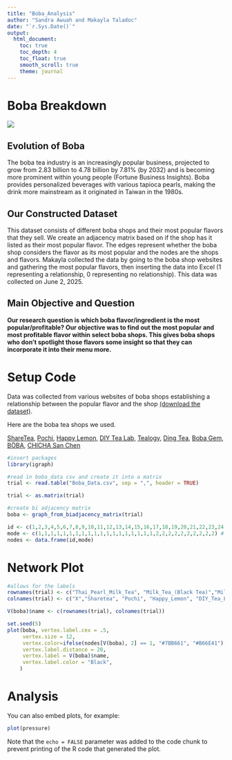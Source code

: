 ```yaml
---
title: "Boba_Analysis"
author: "Sandra Awuah and Makayla Taladoc"
date: "`r.Sys.Date()`"
output: 
  html_document:
    toc: true
    toc_depth: 4
    toc_float: true
    smooth_scroll: true
    theme: journal
---
```

# Boba Breakdown
![](boba-tea-caffeine.jpg)

## Evolution of Boba
The boba tea industry is an increasingly popular business, projected to grow from 2.83 billion to 4.78 billion by 7.81% (by 2032) and is becoming more prominent within young people (Fortune Business Insights). Boba provides personalized beverages with various tapioca pearls, making the drink more mainstream as it originated in Taiwan in the 1980s. 

## Our Constructed Dataset
This dataset consists of different boba shops and their most popular flavors that they sell. We create an adjacency matrix based on if the shop has it listed as their most popular flavor. The edges represent whether the boba shop considers the flavor as its most popular and the nodes are the shops and flavors. Makayla collected the data by going to the boba shop websites and gathering the most popular flavors, then inserting the data into Excel (1 representing a relationship, 0 representing no relationship). This data was collected on June 2, 2025. 

## Main Objective and Question
**Our research question is which boba flavor/ingredient is the most popular/profitable? Our objective was to find out the most popular and most profitable flavor within select boba shops. This gives boba shops who don’t spotlight those flavors some insight so that they can incorporate it into their menu more.** 

# Setup Code

Data was collected from various websites of boba shops establishing a relationship between the popular flavor and the shop
[(download the dataset)](Boba_Data.csv). 

Here are the boba tea shops we used. 

[ShareTea](https://www.1992sharetea.com), [Pochi](https://pochibubbletea.com/), [Happy Lemon](https://happylemonusa.com), [DIY Tea Lab](https://www.diytealab.com/), [Tealogy](https://www.tealogyusa.com), [Ding Tea](https://www.dingtea.com/en/index/index.html), [Boba Gem](https://www.bobagemteahouse.com), [BÖBA](https://boba-bothell.com), [CHICHA San Chen](https://chichasanchenny.com)

```r
#insert packages
library(igraph)

#read in boba_data csv and create it into a matrix
trial <- read.table("Boba_Data.csv", sep = ",", header = TRUE)

trial <- as.matrix(trial)

#create bi adjacency matrix 
boba <- graph_from_biadjacency_matrix(trial)

id <- c(1,2,3,4,5,6,7,8,9,10,11,12,13,14,15,16,17,18,19,20,21,22,23,24,25,26,27,28,29)
mode <- c(1,1,1,1,1,1,1,1,1,1,1,1,1,1,1,1,1,1,1,2,2,2,2,2,2,2,2,2,2) # create mode membership
nodes <- data.frame(id,mode)

```

# Network Plot

```r
#allows for the labels 
rownames(trial) <- c("Thai_Pearl_Milk_Tea", "Milk_Tea_(Black Tea)","Milk_Tea_(Oolong Tea", "Milk_Tea_(Green Tea)", "Mango", "Strawberry", "Passion_Fruit", "Brown_Sugar", "Matcha", "Taro", "Taro_Oreo", "Oreo", "Avocado", "Cookies_and_Cream", "Ube", "Grapefruit", "Osmanthus", "Wintermelon", "Lychee")
colnames(trial) <- c("X","Sharetea", "Pochi", "Happy_Lemon", "DIY_Tea_Lab", "Tealogy", "Ding_Tea", "Boba_Gem", "BÖBA", "CHICHA_San_Chen")

V(boba)$name <- c(rownames(trial), colnames(trial))

set.seed(5)
plot(boba, vertex.label.cex = .5,
     vertex.size = 12,
     vertex.color=ifelse(nodes[V(boba), 2] == 1, "#7BB661", "#B66E41"),
     vertex.label.distance = 20,
     vertex.label = V(boba)$name,
     vertex.label.color = "Black",
    )
```

# Analysis 

You can also embed plots, for example:

```r
plot(pressure)
```

Note that the `echo = FALSE` parameter was added to the code chunk to prevent printing of the R code that generated the plot.
